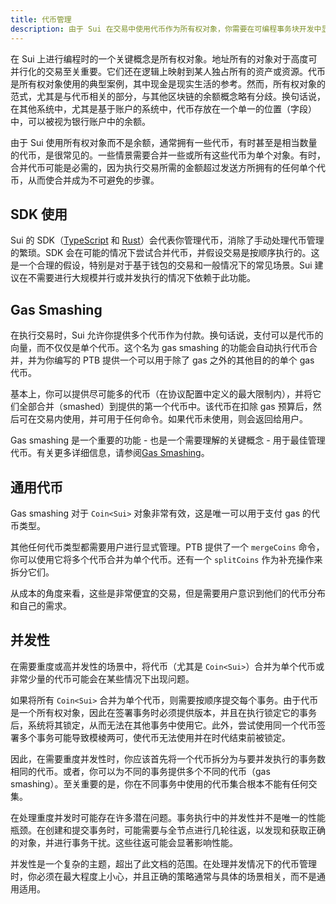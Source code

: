 ```yaml
---
title: 代币管理
description: 由于 Sui 在交易中使用代币作为所有权对象，你需要在可编程事务块开发中显式地管理它们。
---
```


在 Sui 上进行编程时的一个关键概念是所有权对象。地址所有的对象对于高度可并行化的交易至关重要。它们还在逻辑上映射到某人独占所有的资产或资源。代币是所有权对象使用的典型案例，其中现金是现实生活的参考。然而，所有权对象的范式，尤其是与代币相关的部分，与其他区块链的余额概念略有分歧。换句话说，在其他系统中，尤其是基于账户的系统中，代币存放在一个单一的位置（字段）中，可以被视为银行账户中的余额。

由于 Sui 使用所有权对象而不是余额，通常拥有一些代币，有时甚至是相当数量的代币，是很常见的。一些情景需要合并一些或所有这些代币为单个对象。有时，合并代币可能是必需的，因为执行交易所需的金额超过发送方所拥有的任何单个代币，从而使合并成为不可避免的步骤。

## SDK 使用

Sui 的 SDK（[TypeScript](https://sdk.mystenlabs.com/typescript) 和 [Rust](/references/rust-sdk.mdx)）会代表你管理代币，消除了手动处理代币管理的繁琐。SDK 会在可能的情况下尝试合并代币，并假设交易是按顺序执行的。这是一个合理的假设，特别是对于基于钱包的交易和一般情况下的常见场景。Sui 建议在不需要进行大规模并行或并发执行的情况下依赖于此功能。

## Gas Smashing

在执行交易时，Sui 允许你提供多个代币作为付款。换句话说，支付可以是代币的向量，而不仅仅是单个代币。这个名为 gas smashing 的功能会自动执行代币合并，并为你编写的 PTB 提供一个可以用于除了 gas 之外的其他目的的单个 gas 代币。

基本上，你可以提供尽可能多的代币（在协议配置中定义的最大限制内），并将它们全部合并（smashed）到提供的第一个代币中。该代币在扣除 gas 预算后，然后可在交易内使用，并可用于任何命令。如果代币未使用，则会返回给用户。

Gas smashing 是一个重要的功能 - 也是一个需要理解的关键概念 - 用于最佳管理代币。有关更多详细信息，请参阅[Gas Smashing](/concepts/transactions/gas-smashing.mdx)。

## 通用代币

Gas smashing 对于 `Coin<Sui>` 对象非常有效，这是唯一可以用于支付 gas 的代币类型。

其他任何代币类型都需要用户进行显式管理。PTB 提供了一个 `mergeCoins` 命令，你可以使用它将多个代币合并为单个代币。还有一个 `splitCoins` 作为补充操作来拆分它们。

从成本的角度来看，这些是非常便宜的交易，但是需要用户意识到他们的代币分布和自己的需求。

## 并发性

在需要重度或高并发性的场景中，将代币（尤其是 `Coin<Sui>`）合并为单个代币或非常少量的代币可能会在某些情况下出现问题。

如果将所有 `Coin<Sui>` 合并为单个代币，则需要按顺序提交每个事务。由于代币是一个所有权对象，因此在签署事务时必须提供版本，并且在执行锁定它的事务后，系统将其锁定，从而无法在其他事务中使用它。此外，尝试使用同一个代币签署多个事务可能导致模棱两可，使代币无法使用并在时代结束前被锁定。

因此，在需要重度并发性时，你应该首先将一个代币拆分为与要并发执行的事务数相同的代币。或者，你可以为不同的事务提供多个不同的代币（gas smashing）。至关重要的是，你在不同事务中使用的代币集合根本不能有任何交集。

在处理重度并发时可能存在许多潜在问题。事务执行中的并发性并不是唯一的性能瓶颈。在创建和提交事务时，可能需要与全节点进行几轮往返，以发现和获取正确的对象，并进行事务干扰。这些往返可能会显著影响性能。

并发性是一个复杂的主题，超出了此文档的范围。在处理并发情况下的代币管理时，你必须在最大程度上小心，并且正确的策略通常与具体的场景相关，而不是通用适用。
